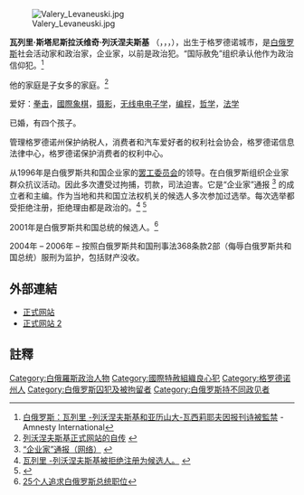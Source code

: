 [[File:Valery_Levaneuski.jpg|thumb]]

'''瓦列里·斯塔尼斯拉沃维奇·列沃涅夫斯基''' （{{lang-be|Вале́ры Станісла́вавіч Леване́ўскі}}，{{lang-ru|Вале́рий Станисла́вович Левоне́вский}}，{{lang-pl|Walery Lewoniewski}}，{{bd|1963年|8月15日||}}），出生于格罗德诺城市，是[[白俄罗斯|白俄罗斯]]社会活动家和政治家，企业家，以前是政治犯。“国际赦免”组织承认他作为政治信仰犯。<ref>[http://www.amnesty.org/en/library/info/EUR49/009/2006/en 白俄罗斯：瓦列里 -列沃涅夫斯基和亚历山大-瓦西莉耶夫因报刊诗被監禁] {{Wayback|url=http://www.amnesty.org/en/library/info/EUR49/009/2006/en |date=20120929021853 }} - Amnesty International</ref>

他的家庭是子女多的家庭。<ref>[http://www.levonevski.net/bio.htm 列沃涅夫斯基正式网站的自传] {{webarchive|url=https://web.archive.org/web/20110823101341/http://www.levonevski.net/bio.htm |date=2011-08-23 }}</ref>

爱好：[[拳击|拳击]]，[[國際象棋|國際象棋]]，[[摄影|摄影]]，[[电子学|无线电电子学]]，[[编程|编程]]，[[哲学|哲学]]，[[法学|法学]]

已婚，有四个孩子。

管理格罗德诺州保护纳税人，消费者和汽车爱好者的权利社会协会，格罗德诺信息法律中心，格罗德诺保护消费者的权利中心。

从1996年是白俄罗斯共和国企业家的[[白俄罗斯商人全国罢工委员会|罢工委员会]]的领导。在白俄罗斯组织企业家群众抗议活动。因此多次遭受过拘捕，罚款，司法迫害。它是“企业家”通报 <ref>[http://levonevski.net/employer “企业家”通报（网络）] {{webarchive|url=https://web.archive.org/web/20110814120531/http://www.levonevski.net/employer/ |date=2011-08-14 }}</ref> 的成立者和主编。作为当地和共和国立法权机关的候选人多次参加过选举。每次选举都受拒绝注册，拒绝理由都是政治的。<ref>[http://www.charter97.org/rus/news/2003/02/03/levonevsky 瓦列里 -列沃涅夫斯基被拒绝注册为候选人。] {{webarchive|url=https://web.archive.org/web/20120402202723/http://www.charter97.org/rus/news/2003/02/03/levonevsky |date=2012-04-02 }}</ref> <ref>{{Cite web |url=http://www.afn.by/news/i/47349 |title=格罗德诺北方选举区委员会拒绝注册瓦列里 -列沃涅夫斯基的发起组 |accessdate=2011-08-11 |archive-date=2017-11-13 |archive-url=https://web.archive.org/web/20171113112835/http://www.afn.by/news/i/47349 |dead-url=yes }}</ref>

2001年是白俄罗斯共和国总统的候选人。<ref>[http://ru.belaruselections.info/archive/2001/chronicle/0031091/ 25个人追求白俄罗斯总统职位]{{dead link|date=2018年1月 |bot=InternetArchiveBot |fix-attempted=yes }}</ref>

2004年 – 2006年 – 按照白俄罗斯共和国刑事法368条款2部（侮辱白俄罗斯共和国总统）服刑为监护，包括财产没收。

== 外部連結 ==
* [https://web.archive.org/web/20010405084124/http://levonevski.net/ 正式网站]
* [https://web.archive.org/web/20130721070133/http://levonevski.org/ 正式网站 2]

== 註釋 ==
{{reflist}}

[[Category:白俄羅斯政治人物|Category:白俄羅斯政治人物]]
[[Category:國際特赦組織良心犯|Category:國際特赦組織良心犯]]
[[Category:格罗德诺州人|Category:格罗德诺州人]]
[[Category:白俄罗斯囚犯及被拘留者|Category:白俄罗斯囚犯及被拘留者]]
[[Category:白俄罗斯持不同政见者|Category:白俄罗斯持不同政见者]]